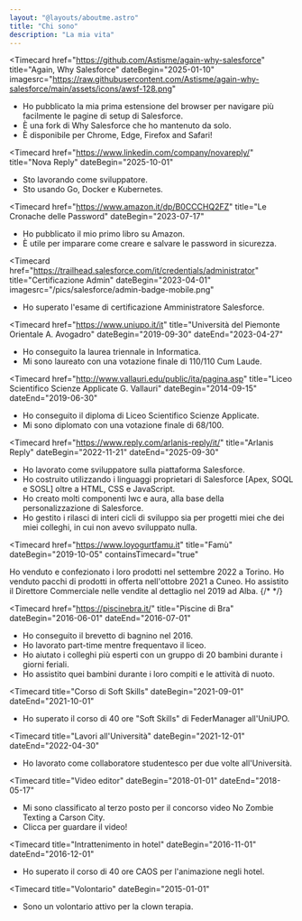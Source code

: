 ```yaml
---
layout: "@layouts/aboutme.astro"
title: "Chi sono"
description: "La mia vita"
---
```


<Timecard
  href="https://github.com/Astisme/again-why-salesforce"
  title="Again, Why Salesforce"
  dateBegin="2025-01-10"
  imagesrc="https://raw.githubusercontent.com/Astisme/again-why-salesforce/main/assets/icons/awsf-128.png"
  >
- Ho pubblicato la mia prima estensione del browser per navigare pi&ugrave; facilmente le pagine di setup di Salesforce.
- &Egrave; una fork di <Href href="https://github.com/walters954/why-salesforce">Why Salesforce</Href> che ho mantenuto da solo.
- &Egrave; disponibile per Chrome, Edge, Firefox and Safari!
</Timecard>

<Timecard
  href="https://www.linkedin.com/company/novareply/"
  title="Nova Reply"
  dateBegin="2025-10-01"
  >
- Sto lavorando come sviluppatore.
- Sto usando Go, Docker e Kubernetes.
</Timecard>

<Timecard
  href="https://www.amazon.it/dp/B0CCCHQ2FZ"
  title="Le Cronache delle Password"
  dateBegin="2023-07-17"
  >
- Ho pubblicato il mio primo libro su Amazon.
- &Egrave; utile per imparare come creare e salvare le password in sicurezza.
</Timecard>

<Timecard
  href="https://trailhead.salesforce.com/it/credentials/administrator"
  title="Certificazione Admin"
  dateBegin="2023-04-01"
  imagesrc="/pics/salesforce/admin-badge-mobile.png"
  >
- Ho superato l'esame di certificazione Amministratore Salesforce.
</Timecard>

<Timecard
  href="https://www.uniupo.it/it"
  title="Università del Piemonte Orientale A. Avogadro"
  dateBegin="2019-09-30"
  dateEnd="2023-04-27"
  >
- Ho conseguito la laurea triennale in Informatica.
- Mi sono laureato con una votazione finale di 110/110 Cum Laude.
</Timecard>

<Timecard
  href="http://www.vallauri.edu/public/ita/pagina.asp"
  title="Liceo Scientifico Scienze Applicate G. Vallauri"
  dateBegin="2014-09-15"
  dateEnd="2019-06-30"
  >
- Ho conseguito il diploma di Liceo Scientifico Scienze Applicate.
- Mi sono diplomato con una votazione finale di 68/100.
</Timecard>

<Timecard
  href="https://www.reply.com/arlanis-reply/it/"
  title="Arlanis Reply"
  dateBegin="2022-11-21"
  dateEnd="2025-09-30"
  >
- Ho lavorato come sviluppatore sulla piattaforma <Href href="https://www.salesforce.com/">Salesforce</Href>.
- Ho costruito utilizzando i linguaggi proprietari di <Href href="https://trailhead.salesforce.com/content/learn/modules/apex_database">Salesforce</Href> [Apex, SOQL e SOSL] oltre a HTML, CSS e JavaScript.
- Ho creato molti componenti lwc e aura, alla base della personalizzazione di Salesforce.
- Ho gestito i rilasci di interi cicli di sviluppo sia per progetti miei che dei miei colleghi, in cui non avevo sviluppato nulla.
</Timecard>

<Timecard
  href="https://www.loyogurtfamu.it"
  title="Fam&ugrave;"
  dateBegin="2019-10-05"
  containsTimecard="true"
  >
  <Timecard
    title="Salone del gusto"
    dateBegin="2022-09-22"
    dateEnd="2022-09-25"
    href="https://2022.terramadresalonedelgusto.com/it/"
    >
Ho venduto e confezionato i loro prodotti nel settembre 2022 a Torino.
  </Timecard>
  <Timecard
    title="Fiera del Marrone"
    dateBegin="2021-10-13"
    dateEnd="2021-10-15"
    href="http://marrone.net/"
    >
Ho venduto pacchi di prodotti in offerta nell'ottobre 2021 a Cuneo.
  </Timecard>
  <Timecard
    title="Fiera del Tartufo"
    dateBegin="2019-09-05"
    dateEnd="2019-10-30"
    href="https://www.fieradeltartufo.org/"
    >
Ho assistito il Direttore Commerciale nelle vendite al dettaglio nel 2019 ad Alba.
  </Timecard>
</Timecard>
{/*
*/}

<Timecard
  href="https://piscinebra.it/"
  title="Piscine di Bra"
  dateBegin="2016-06-01"
  dateEnd="2016-07-01"
  >
- Ho conseguito il brevetto di bagnino nel 2016.
- Ho lavorato part-time mentre frequentavo il liceo.
- Ho aiutato i colleghi più esperti con un gruppo di 20 bambini durante i giorni feriali.
- Ho assistito quei bambini durante i loro compiti e le attività di nuoto.
</Timecard>

<Timecard
  title="Corso di Soft Skills"
  dateBegin="2021-09-01"
  dateEnd="2021-10-01"
  >
- Ho superato il corso di 40 ore "Soft Skills" di <Href href="https://www.federmanager.it/">FederManager</Href> all'UniUPO.
</Timecard>

<Timecard
  title="Lavori all'Università"
  dateBegin="2021-12-01"
  dateEnd="2022-04-30"
  >
- Ho lavorato come collaboratore studentesco per due volte all'Università.
</Timecard>

<Timecard
  title="Video editor"
  dateBegin="2018-01-01"
  dateEnd="2018-05-17"
  >
- Mi sono classificato al terzo posto per il concorso video <Href href="https://musclepowered.wordpress.com/2018/05/17/first-annual-no-zombie-texting-awards/">No Zombie Texting</Href> a Carson City.
- <Href href="https://www.youtube.com/embed/RBDOKDZB0U4">Clicca per guardare il video!</Href>
</Timecard>

<Timecard
  title="Intrattenimento in hotel"
  dateBegin="2016-11-01"
  dateEnd="2016-12-01"
  >
- Ho superato il corso di 40 ore <Href href="https://www.facebook.com/groups/43513691233/">CAOS</Href> per l'animazione negli hotel.
</Timecard>

<Timecard
  title="Volontario"
  dateBegin="2015-01-01"
  >
- Sono un volontario attivo per la <Href href="https://www.vipitalia.org/">clown terapia</Href>.
</Timecard>

